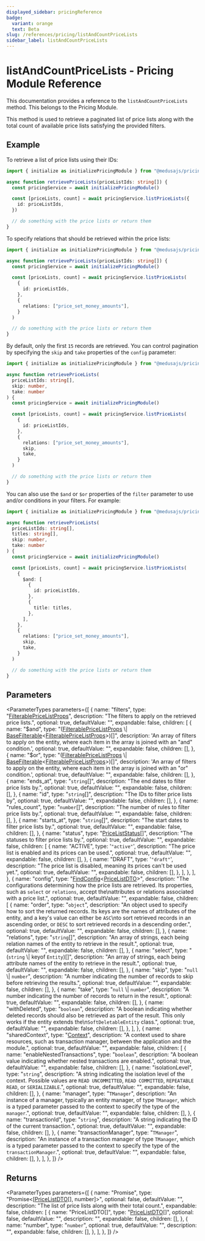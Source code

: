 ```yaml
---
displayed_sidebar: pricingReference
badge:
  variant: orange
  text: Beta
slug: /references/pricing/listAndCountPriceLists
sidebar_label: listAndCountPriceLists
---
```



# listAndCountPriceLists - Pricing Module Reference

This documentation provides a reference to the `listAndCountPriceLists` method. This belongs to the Pricing Module.

This method is used to retrieve a paginated list of price lists along with the total count of available price lists satisfying the provided filters.

## Example

To retrieve a list of price lists using their IDs:

```ts
import { initialize as initializePricingModule } from "@medusajs/pricing"

async function retrievePriceLists(priceListIds: string[]) {
  const pricingService = await initializePricingModule()

  const [priceLists, count] = await pricingService.listPriceLists({
    id: priceListIds,
  })

  // do something with the price lists or return them
}
```

To specify relations that should be retrieved within the price lists:

```ts
import { initialize as initializePricingModule } from "@medusajs/pricing"

async function retrievePriceLists(priceListIds: string[]) {
  const pricingService = await initializePricingModule()

  const [priceLists, count] = await pricingService.listPriceLists(
    {
      id: priceListIds,
    },
    {
      relations: ["price_set_money_amounts"],
    }
  )

  // do something with the price lists or return them
}
```

By default, only the first `15` records are retrieved. You can control pagination by specifying the `skip` and `take` properties of the `config` parameter:

```ts
import { initialize as initializePricingModule } from "@medusajs/pricing"

async function retrievePriceLists(
  priceListIds: string[],
  skip: number,
  take: number
) {
  const pricingService = await initializePricingModule()

  const [priceLists, count] = await pricingService.listPriceLists(
    {
      id: priceListIds,
    },
    {
      relations: ["price_set_money_amounts"],
      skip,
      take,
    }
  )

  // do something with the price lists or return them
}
```

You can also use the `$and` or `$or` properties of the `filter` parameter to use and/or conditions in your filters. For example:

```ts
import { initialize as initializePricingModule } from "@medusajs/pricing"

async function retrievePriceLists(
  priceListIds: string[],
  titles: string[],
  skip: number,
  take: number
) {
  const pricingService = await initializePricingModule()

  const [priceLists, count] = await pricingService.listPriceLists(
    {
      $and: [
        {
          id: priceListIds,
        },
        {
          title: titles,
        },
      ],
    },
    {
      relations: ["price_set_money_amounts"],
      skip,
      take,
    }
  )

  // do something with the price lists or return them
}
```

## Parameters

<ParameterTypes
  parameters={[
    {
      name: "filters",
      type: "[FilterablePriceListProps](../../pricing/interfaces/pricing.FilterablePriceListProps.mdx)",
      description: "The filters to apply on the retrieved price lists.",
      optional: true,
      defaultValue: "",
      expandable: false,
      children: [
        {
          name: "$and",
          type: "([FilterablePriceListProps](../../pricing/interfaces/pricing.FilterablePriceListProps.mdx) \\| [BaseFilterable](../../pricing/interfaces/pricing.BaseFilterable.mdx)&#60;[FilterablePriceListProps](../../pricing/interfaces/pricing.FilterablePriceListProps.mdx)&#62;)[]",
          description:
            'An array of filters to apply on the entity, where each item in the array is joined with an "and" condition.',
          optional: true,
          defaultValue: "",
          expandable: false,
          children: [],
        },
        {
          name: "$or",
          type: "([FilterablePriceListProps](../../pricing/interfaces/pricing.FilterablePriceListProps.mdx) \\| [BaseFilterable](../../pricing/interfaces/pricing.BaseFilterable.mdx)&#60;[FilterablePriceListProps](../../pricing/interfaces/pricing.FilterablePriceListProps.mdx)&#62;)[]",
          description:
            'An array of filters to apply on the entity, where each item in the array is joined with an "or" condition.',
          optional: true,
          defaultValue: "",
          expandable: false,
          children: [],
        },
        {
          name: "ends_at",
          type: "`string`[]",
          description: "The end dates to filter price lists by.",
          optional: true,
          defaultValue: "",
          expandable: false,
          children: [],
        },
        {
          name: "id",
          type: "`string`[]",
          description: "The IDs to filter price lists by",
          optional: true,
          defaultValue: "",
          expandable: false,
          children: [],
        },
        {
          name: "rules_count",
          type: "`number`[]",
          description: "The number of rules to filter price lists by.",
          optional: true,
          defaultValue: "",
          expandable: false,
          children: [],
        },
        {
          name: "starts_at",
          type: "`string`[]",
          description: "The start dates to filter price lists by.",
          optional: true,
          defaultValue: "",
          expandable: false,
          children: [],
        },
        {
          name: "status",
          type: "[PriceListStatus](../../pricing/enums/pricing.PriceListStatus.mdx)[]",
          description: "The statuses to filter price lists by.",
          optional: true,
          defaultValue: "",
          expandable: false,
          children: [
            {
              name: "ACTIVE",
              type: '`"active"`',
              description:
                "The price list is enabled and its prices can be used.",
              optional: true,
              defaultValue: "",
              expandable: false,
              children: [],
            },
            {
              name: "DRAFT",
              type: '`"draft"`',
              description:
                "The price list is disabled, meaning its prices can't be used yet.",
              optional: true,
              defaultValue: "",
              expandable: false,
              children: [],
            },
          ],
        },
      ],
    },
    {
      name: "config",
      type: "[FindConfig](../../pricing/interfaces/pricing.FindConfig.mdx)&#60;[PriceListDTO](../../pricing/interfaces/pricing.PriceListDTO.mdx)&#62;",
      description:
        "The configurations determining how the price lists are retrieved. Its properties, such as `select` or `relations`, accept the\nattributes or relations associated with a price list.",
      optional: true,
      defaultValue: "",
      expandable: false,
      children: [
        {
          name: "order",
          type: "`object`",
          description:
            "An object used to specify how to sort the returned records. Its keys are the names of attributes of the entity, and a key's value can either be `ASC`\nto sort retrieved records in an ascending order, or `DESC` to sort retrieved records in a descending order.",
          optional: true,
          defaultValue: "",
          expandable: false,
          children: [],
        },
        {
          name: "relations",
          type: "`string`[]",
          description:
            "An array of strings, each being relation names of the entity to retrieve in the result.",
          optional: true,
          defaultValue: "",
          expandable: false,
          children: [],
        },
        {
          name: "select",
          type: "(`string` \\| keyof `Entity`)[]",
          description:
            "An array of strings, each being attribute names of the entity to retrieve in the result.",
          optional: true,
          defaultValue: "",
          expandable: false,
          children: [],
        },
        {
          name: "skip",
          type: "`null` \\| `number`",
          description:
            "A number indicating the number of records to skip before retrieving the results.",
          optional: true,
          defaultValue: "",
          expandable: false,
          children: [],
        },
        {
          name: "take",
          type: "`null` \\| `number`",
          description:
            "A number indicating the number of records to return in the result.",
          optional: true,
          defaultValue: "",
          expandable: false,
          children: [],
        },
        {
          name: "withDeleted",
          type: "`boolean`",
          description:
            "A boolean indicating whether deleted records should also be retrieved as part of the result. This only works if the entity extends the\n`SoftDeletableEntity` class.",
          optional: true,
          defaultValue: "",
          expandable: false,
          children: [],
        },
      ],
    },
    {
      name: "sharedContext",
      type: "[Context](../../pricing/interfaces/pricing.Context.mdx)",
      description:
        "A context used to share resources, such as transaction manager, between the application and the module.",
      optional: true,
      defaultValue: "",
      expandable: false,
      children: [
        {
          name: "enableNestedTransactions",
          type: "`boolean`",
          description:
            "A boolean value indicating whether nested transactions are enabled.",
          optional: true,
          defaultValue: "",
          expandable: false,
          children: [],
        },
        {
          name: "isolationLevel",
          type: "`string`",
          description:
            "A string indicating the isolation level of the context. Possible values are `READ UNCOMMITTED`, `READ COMMITTED`, `REPEATABLE READ`, or `SERIALIZABLE`.",
          optional: true,
          defaultValue: "",
          expandable: false,
          children: [],
        },
        {
          name: "manager",
          type: "`TManager`",
          description:
            "An instance of a manager, typically an entity manager, of type `TManager`, which is a typed parameter passed to the context to specify the type of the `manager`.",
          optional: true,
          defaultValue: "",
          expandable: false,
          children: [],
        },
        {
          name: "transactionId",
          type: "`string`",
          description: "A string indicating the ID of the current transaction.",
          optional: true,
          defaultValue: "",
          expandable: false,
          children: [],
        },
        {
          name: "transactionManager",
          type: "`TManager`",
          description:
            "An instance of a transaction manager of type `TManager`, which is a typed parameter passed to the context to specify the type of the `transactionManager`.",
          optional: true,
          defaultValue: "",
          expandable: false,
          children: [],
        },
      ],
    },
  ]}
/>

## Returns

<ParameterTypes
  parameters={[
    {
      name: "Promise",
      type: "Promise&#60;[[PriceListDTO](../../pricing/interfaces/pricing.PriceListDTO.mdx)[], number]&#62;",
      optional: false,
      defaultValue: "",
      description: "The list of price lists along with their total count.",
      expandable: false,
      children: [
        {
          name: "PriceListDTO[]",
          type: "[PriceListDTO](../../pricing/interfaces/pricing.PriceListDTO.mdx)[]",
          optional: false,
          defaultValue: "",
          description: "",
          expandable: false,
          children: [],
        },
        {
          name: "number",
          type: "`number`",
          optional: true,
          defaultValue: "",
          description: "",
          expandable: false,
          children: [],
        },
      ],
    },
  ]}
/>
